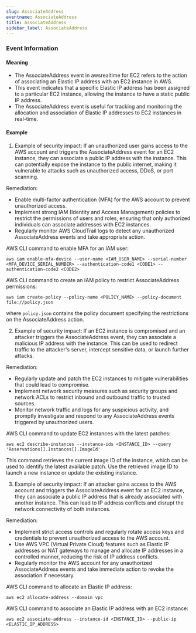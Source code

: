 ```yaml
--- 
slug: AssociateAddress
eventname: AssociateAddress
title: AssociateAddress
sidebar_label: AssociateAddress
---
```

                       


### Event Information

#### Meaning

- The AssociateAddress event in awsrealtime for EC2 refers to the action of associating an Elastic IP address with an EC2 instance in AWS.
- This event indicates that a specific Elastic IP address has been assigned to a particular EC2 instance, allowing the instance to have a static public IP address.
- The AssociateAddress event is useful for tracking and monitoring the allocation and association of Elastic IP addresses to EC2 instances in real-time.

#### Example

1. Example of security impact: If an unauthorized user gains access to the AWS account and triggers the AssociateAddress event for an EC2 instance, they can associate a public IP address with the instance. This can potentially expose the instance to the public internet, making it vulnerable to attacks such as unauthorized access, DDoS, or port scanning.

Remediation:
- Enable multi-factor authentication (MFA) for the AWS account to prevent unauthorized access.
- Implement strong IAM (Identity and Access Management) policies to restrict the permissions of users and roles, ensuring that only authorized individuals can associate addresses with EC2 instances.
- Regularly monitor AWS CloudTrail logs to detect any unauthorized AssociateAddress events and take appropriate action.

AWS CLI command to enable MFA for an IAM user:
```
aws iam enable-mfa-device --user-name <IAM_USER_NAME> --serial-number <MFA_DEVICE_SERIAL_NUMBER> --authentication-code1 <CODE1> --authentication-code2 <CODE2>
```

AWS CLI command to create an IAM policy to restrict AssociateAddress permissions:
```
aws iam create-policy --policy-name <POLICY_NAME> --policy-document file://policy.json
```
where `policy.json` contains the policy document specifying the restrictions on the AssociateAddress action.

2. Example of security impact: If an EC2 instance is compromised and an attacker triggers the AssociateAddress event, they can associate a malicious IP address with the instance. This can be used to redirect traffic to the attacker's server, intercept sensitive data, or launch further attacks.

Remediation:
- Regularly update and patch the EC2 instances to mitigate vulnerabilities that could lead to compromise.
- Implement network security measures such as security groups and network ACLs to restrict inbound and outbound traffic to trusted sources.
- Monitor network traffic and logs for any suspicious activity, and promptly investigate and respond to any AssociateAddress events triggered by unauthorized users.

AWS CLI command to update EC2 instances with the latest patches:
```
aws ec2 describe-instances --instance-ids <INSTANCE_ID> --query 'Reservations[].Instances[].ImageId'
```
This command retrieves the current image ID of the instance, which can be used to identify the latest available patch. Use the retrieved image ID to launch a new instance or update the existing instance.

3. Example of security impact: If an attacker gains access to the AWS account and triggers the AssociateAddress event for an EC2 instance, they can associate a public IP address that is already associated with another instance. This can lead to IP address conflicts and disrupt the network connectivity of both instances.

Remediation:
- Implement strict access controls and regularly rotate access keys and credentials to prevent unauthorized access to the AWS account.
- Use AWS VPC (Virtual Private Cloud) features such as Elastic IP addresses or NAT gateways to manage and allocate IP addresses in a controlled manner, reducing the risk of IP address conflicts.
- Regularly monitor the AWS account for any unauthorized AssociateAddress events and take immediate action to revoke the association if necessary.

AWS CLI command to allocate an Elastic IP address:
```
aws ec2 allocate-address --domain vpc
```

AWS CLI command to associate an Elastic IP address with an EC2 instance:
```
aws ec2 associate-address --instance-id <INSTANCE_ID> --public-ip <ELASTIC_IP_ADDRESS>
```

 